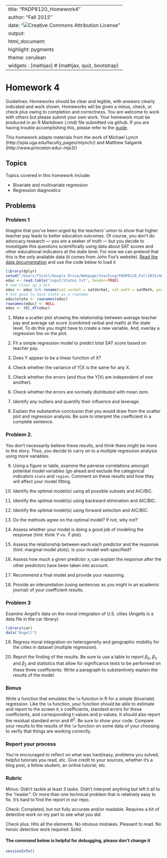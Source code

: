 
---
title: "PADP8120_Homework4"
author: "Fall 2015"
date: "![Creative Commons Attribution License](images/cc-by.png)"
output:
  html_document:
    highlight: pygments
    theme: cerulean
widgets     : [mathjax]            # {mathjax, quiz, bootstrap}
---


# Homework 4

Guidelines: Homeworks should be clear and legible, with answers clearly indicated and work shown. Homeworks will be given a minus, check, or check plus owing to completion and correctness. You are welcome to work with others but please submit your own work. Your homework must be produced in an R Markdown (.rmd) file submitted via github. If you are having trouble accomplishing this, please refer to the [guide](http://spia.uga.edu/faculty_pages/tyler.scott/teaching/PADP8120_Fall2015/Homeworks/submitting_homework.shtml). 


This homework adapts materials from the work of Michael Lynch (http://spia.uga.edu/faculty_pages/mlynch/) and Matthew Salganik (http://www.princeton.edu/~mjs3/)

## Topics

Topics covered in this homework include:

- Bivariate and multivariate regression
- Regression diagnostics

## Problems

### Problem 1 

Imagine that you've been urged by the teachers' union to show that higher teacher pay leads to better education outcomes.  Of course, you don't do advocacy research --- you are a seeker of truth --- but you decide to investigate this questions scientifically using data about SAT scores and other educational indicators at the state level.  For now we can pretend that this is the only available data (it comes from John Fox's website). [Read the data documentation](http://socserv.socsci.mcmaster.ca/jfox/Books/Applied-Regression-2E/datasets/States.pdf) and use the code below to load it

```r
library(dplyr)
setwd("/Users/TScott/Google Drive/Webpage/teaching/PADP8120_Fall2015/Homeworks")
educ <- read.table("input/States.txt", header=TRUE)
# now clean up a bit
educ <- educ %>% rename(sat.verbal = satVerbal, sat.math = satMath, percent.taking = percentTaking, percent.no.hs = percentNoHS, teacher.pay = teacherPay) 
# not good to have state as a rowname
educ$state <- rownames(educ)
rownames(educ) <- NULL
educ <- tbl_df(educ)
```

(@) Make a scatter plot showing the relationship between average teacher pay and average sat score (combined verbal and math) at the state level.  To do this you might have to create a new variable.  And, overlay a regression line on the plot.

(@) Fit a simple regression model to predict total SAT score based on teacher pay.

(@) Does Y appear to be a linear function of X?

(@) Check whether the variance of Y|X is the same for any X.

(@) Check whether the errors (and thus the Y|X) are independent of one another).

(@) Check whether the errors are normally distributed with mean zero.

(@) Identify any outliers and quantify their influence and leverage. 

(@) Explain the substantive conclusion that you would draw from the scatter plot and regression analysis. Be sure to interpret the coefficient in a complete sentence. 


### Problem 2.

You don't necessarily believe these results, and think there might be more to the story. Thus, you decide to carry on to a multiple regression analysis using more variables.

(@) Using a figure or table, examine the pairwise correlations amongst potential model variables (go ahead and exclude the categorical indicators `state` and `region`. Comment on these results and how they will affect your model fitting. 

(@) Identify the optimal model(s) using all possible subsets and AIC/BIC.

(@) Identify the optimal model(s) using backward elimination and AIC/BIC.

(@) Identify the optimal model(s) using forward selection and AIC/BIC.

(@) Do the methods agree on the optimal model?  If not, why not?

(@) Assess whether your model is doing a good job of modeling the response (hint: think $Y$ vs. $\hat{Y}$  plot).

(@) Assess the relationship between each each predictor and the response (hint: marginal model plots). Is your model well-specified?

(@) Assess how much a given predictor $x_i$ can explain the response after the other predictors have been taken into account.

(@) Recommend a final model and provide your reasoning.

(@) Provide an interpretation (using sentences as you might in an academic journal) of your coefficient results.


### Problem 3

Examine Angell’s data on the moral integration of U.S. cities (Angells is a data file in the car library). 

```r
library(car)
data("Angell")
```

(@) Regress moral integration on heterogeneity and geographic mobility for the cities in dataset (multiple regression). 

(@) Report the finding of the results. Be sure to use a table to report $\beta_0$, $\beta_1$, and $\beta_2$ and statistics that allow for significance tests to be performed on these three coefficients. Write a paragraph to substantively explain the results of the model. 

### Bonus 
 
Write a function that emulates the `lm` function in R for a simple (bivariate) regression. Like the `lm` function, your function should be able to estimate and report to the screen `B_k` coefficients, standard errors for these coefficients, and corresponding t-values and p-values. It should also report the residual standard error and $R^2$. Be sure to show your code. Compare your results to the results of the `lm` function on some data of your choosing to verify that things are working correctly.

### Report your process

You're encouraged to reflect on what was hard/easy, problems you solved, helpful tutorials you read, etc. Give credit to your sources, whether it's a blog post, a fellow student, an online tutorial, etc.

### Rubric

Minus: Didn't tackle at least 3 tasks. Didn't interpret anything but left it all to the "reader". Or more than one technical problem that is relatively easy to fix. It's hard to find the report in our repo.

Check: Completed, but not fully accurate and/or readable. Requires a bit of detective work on my part to see what you did

Check plus: Hits all the elements. No obvious mistakes. Pleasant to read. No heroic detective work required. Solid.




#### The command below is helpful for debugging, please don't change it

```r
sessionInfo()
```









